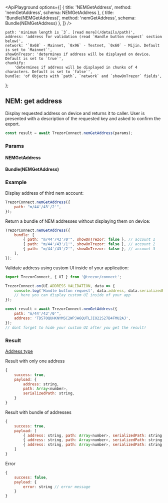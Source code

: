 

<ApiPlayground
    options={[
        { title: 'NEMGetAddress', method: 'nemGetAddress', schema: NEMGetAddress },
        { title: 'Bundle(NEMGetAddress)', method: 'nemGetAddress', schema: Bundle(NEMGetAddress) },
    ]}
/>

    path: 'minimum length is `3`. [read more](/details/path)',
    address: 'address for validation (read `Handle button request` section below)',
    network: '`0x68` - Mainnet, `0x96` - Testnet, `0x60` - Mijin. Default is set to `Mainnet`',
    showOnTrezor: 'determines if address will be displayed on device. Default is set to `true`',
    chunkify:
        'determines if address will be displayed in chunks of 4 characters. Default is set to `false`',
    bundle: 'of Objects with `path`, `network` and `showOnTrezor` fields',
};

## NEM: get address

Display requested address on device and returns it to caller.
User is presented with a description of the requested key and asked to confirm the export.

```javascript
const result = await TrezorConnect.nemGetAddress(params);
```

### Params

<CommonParamsLink />

#### NEMGetAddress

<ParamsTable schema={NEMGetAddress} descriptions={paramDescriptions} />

#### Bundle(NEMGetAddress)

<Param name="bundle" type="`Array` of Objects with above schema" />

### Example

Display address of third nem account:

```javascript
TrezorConnect.nemGetAddress({
    path: "m/44'/43'/2'",
});
```

Return a bundle of NEM addresses without displaying them on device:

```javascript
TrezorConnect.nemGetAddress({
    bundle: [
        { path: "m/44'/43'/0'", showOnTrezor: false }, // account 1
        { path: "m/44'/43'/1'", showOnTrezor: false }, // account 2
        { path: "m/44'/43'/2'", showOnTrezor: false }, // account 3
    ],
});
```

Validate address using custom UI inside of your application:

```javascript
import TrezorConnect, { UI } from '@trezor/connect';

TrezorConnect.on(UI.ADDRESS_VALIDATION, data => {
    console.log('Handle button request', data.address, data.serializedPath);
    // here you can display custom UI inside of your app
});

const result = await TrezorConnect.nemGetAddress({
    path: "m/44'/43'/0'",
    address: 'TDS7OQUHKNYMSC2WPJA6QUTLJIO22S27B4FMU2AJ',
});
// dont forget to hide your custom UI after you get the result!
```

### Result

[Address type](https://github.com/trezor/trezor-suite/blob/develop/packages/connect/src/types/params.ts)

Result with only one address

```javascript
{
    success: true,
    payload: {
        address: string,
        path: Array<number>,
        serializedPath: string,
    }
}
```

Result with bundle of addresses

```javascript
{
    success: true,
    payload: [
        { address: string, path: Array<number>, serializedPath: string }, // account 1
        { address: string, path: Array<number>, serializedPath: string }, // account 2
        { address: string, path: Array<number>, serializedPath: string }, // account 3
    ]
}
```

Error

```javascript
{
    success: false,
    payload: {
        error: string // error message
    }
}
```
